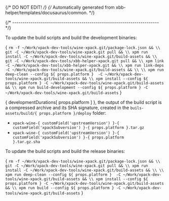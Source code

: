 {/* DO NOT EDIT! */}
{/* Automatically generated from xbb-helper/templates/docusaurus/common. */}




{/* ------------------------------------------------------------------------ */}

To update the build scripts and build the development binaries:

<CodeBlock language="sh"> {
`rm -f ~/Work/xpack-dev-tools/wine-xpack.git/package-lock.json && \\
git -C ~/Work/xpack-dev-tools/wine-xpack.git pull && \\
xpm run install -C ~/Work/xpack-dev-tools/wine-xpack.git/build-assets && \\
git -C ~/Work/xpack-dev-tools/xbb-helper-xpack.git pull && \\
xpm link -C ~/Work/xpack-dev-tools/xbb-helper-xpack.git && \\
xpm run link-deps -C ~/Work/xpack-dev-tools/wine-xpack.git/build-assets && \\
\\
xpm run deep-clean --config ${ props.platform }  -C ~/Work/xpack-dev-tools/wine-xpack.git/build-assets && \\
xpm install --config ${ props.platform } -C ~/Work/xpack-dev-tools/wine-xpack.git/build-assets && \\
xpm run build-development --config ${ props.platform } -C ~/Work/xpack-dev-tools/wine-xpack.git/build-assets`
} </CodeBlock>

{ developmentDurations[ props.platform ] }, the output of the build script is a compressed
archive and its SHA signature, created in
the <code>buils-assets/build/{ props.platform }/deploy</code> folder:

* <code>xpack-wine-{ customField('upstreamVersion') }-{ customField('xpackSubversion') }-{ props.platform }.tar.gz</code>
* <code>xpack-wine-{ customField('upstreamVersion') }-{ customField('xpackSubversion') }-{ props.platform }.tar.gz.sha</code>

To update the build scripts and build the release binaries:

<CodeBlock language="sh"> {
`rm -f ~/Work/xpack-dev-tools/wine-xpack.git/package-lock.json && \\
git -C ~/Work/xpack-dev-tools/wine-xpack.git pull && \\
xpm run install -C ~/Work/xpack-dev-tools/wine-xpack.git/build-assets && \\
\\
xpm run deep-clean --config ${ props.platform }  -C ~/Work/xpack-dev-tools/wine-xpack.git/build-assets && \\
xpm install --config ${ props.platform } -C ~/Work/xpack-dev-tools/wine-xpack.git/build-assets && \\
xpm run build --config ${ props.platform } -C ~/Work/xpack-dev-tools/wine-xpack.git/build-assets`
} </CodeBlock>
